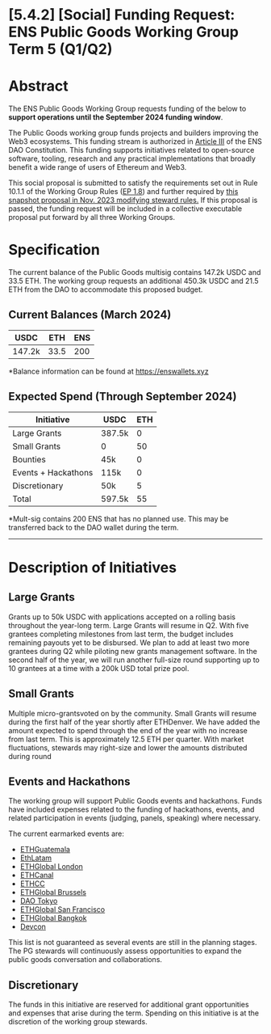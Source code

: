 # [5.4.2] [Social] Funding Request: ENS Public Goods Working Group Term 5 (Q1/Q2)

# Abstract
The ENS Public Goods Working Group requests funding of the below to **support operations until the September 2024 funding window**.

The Public Goods working group funds projects and builders improving the Web3 ecosystems. This funding stream is authorized in [Article III](https://docs.ens.domains/dao/constitution#iii-income-funds-ens-and-other-public-goods) of the ENS DAO Constitution. This funding supports initiatives related to open-source software, tooling, research and any practical implementations that broadly benefit a wide range of users of Ethereum and Web3.  

This social proposal is submitted to satisfy the requirements set out in Rule 10.1.1 of the Working Group Rules ([EP 1.8](https://docs.ens.domains/v/governance/governance-proposals/term-1/ep12-working-group-rules)) and further required by [this snapshot proposal in Nov. 2023 modifying steward rules.](https://snapshot.org/#/ens.eth/proposal/0x26a5c8dec547837495707e70446d1e7cd874a91f75753c602998f6e70083a266) If this proposal is passed, the funding request will be included in a collective executable proposal put forward by all three Working Groups.

# Specification
The current balance of the Public Goods multisig contains 147.2k USDC and 33.5 ETH. The working group requests an additional 450.3k USDC and 21.5 ETH from the DAO to accommodate this proposed budget.

## Current Balances (March 2024)

| USDC   | ETH  | ENS |
| ------ | ---- | ---- |
| 147.2k | 33.5 | 200 |

*Balance information can be found at [https://enswallets.xyz  
    ](https://enswallets.xyz/)

## Expected Spend (Through September 2024)

| Initiative          | USDC   | ETH |
| ------------------- | ------ | --- | 
| Large Grants        | 387.5k | 0   | 
| Small Grants        | 0      | 50  | 
| Bounties            | 45k   | 0   | 
| Events + Hackathons | 115k   | 0   | 
| Discretionary       | 50k    | 5   | 
| Total               | 597.5k | 55  | 

*Mult-sig contains 200 ENS that has no planned use. This may be transferred back to the DAO wallet during the term.
    

---

# Description of Initiatives

## [](https://discuss.ens.domains/t/public-goods-group-budget-h1-2024/18725#large-grants-3)Large Grants

Grants up to 50k USDC with applications accepted on a rolling basis throughout the year-long term. Large Grants will resume in Q2. With five grantees completing milestones from last term, the budget includes remaining payouts yet to be disbursed. We plan to add at least two more grantees during Q2 while piloting new grants management software. In the second half of the year, we will run another full-size round supporting up to 10 grantees at a time with a 200k USD total prize pool. 

## [](https://discuss.ens.domains/t/public-goods-group-budget-h1-2024/18725#small-grants-4)Small Grants

Multiple micro-grantsvoted on by the community. Small Grants will resume during the first half of the year shortly after ETHDenver. We have added the amount expected to spend through the end of the year with no increase from last term. This is approximately 12.5 ETH per quarter. With market fluctuations, stewards may right-size and lower the amounts distributed during round

## [](https://discuss.ens.domains/t/public-goods-group-budget-h1-2024/18725#events-and-hackathons-5)Events and Hackathons

The working group will support Public Goods events and hackathons. Funds have included expenses related to the funding of hackathons, events, and related participation in events (judging, panels, speaking) where necessary.

The current earmarked events are:

- [ETHGuatemala](https://ethereum.gt/)
- [EthLatam](https://ethlatam.org/)
- [ETHGlobal London](https://ethglobal.com/events/london2024)
- [ETHCanal](https://www.ethcanal.xyz/)
- [ETHCC](https://ethcc.io/)
- [ETHGlobal Brussels](https://ethglobal.com/events/brussels)
- [DAO Tokyo](https://dao-tokyo.xyz/)
- [ETHGlobal San Francisco](https://ethglobal.com/events/sanfrancisco2024)
- [ETHGlobal Bangkok](https://ethglobal.com/events/bangkok)
- [Devcon](https://devcon.org/en/)

This list is not guaranteed as several events are still in the planning stages.  The PG stewards will continuously assess opportunities to expand the public goods conversation and collaborations.

## [](https://discuss.ens.domains/t/public-goods-group-budget-h1-2024/18725#discretionary-6)Discretionary

The funds in this initiative are reserved for additional grant opportunities and expenses that arise during the term. Spending on this initiative is at the discretion of the working group stewards.
